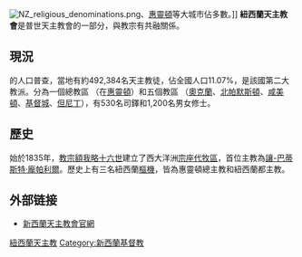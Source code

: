 [[File:NZ_religious_denominations.png|thumb]]、[[惠靈頓|惠靈頓]]等大城市佔多數。]]
'''紐西蘭天主教會'''是普世天主教會的一部分，與教宗有共融關係。

==現況==
的人口普查，當地有約492,384名天主教徒，佔全國人口11.07%，是該國第二大教派。分為一個總教區 （在[[惠靈頓|惠靈頓]]）和五個教區 （[[奧克蘭|奧克蘭]]、[[北帕默斯頓|北帕默斯頓]]、[[哈密爾頓_(新西蘭)|咸美頓]]、[[基督城|基督城]]、[[但尼丁|但尼丁]]），有530名司鐸和1,200名男女修士。

==歷史==
始於1835年，[[教宗|教宗]][[額我略十六世|額我略十六世]]建立了西大洋洲[[宗座代牧區|宗座代牧區]]，首位主教為[[讓-巴蒂斯特·龐帕利爾|讓-巴蒂斯特·龐帕利爾]]。歷史上有三名紐西蘭[[樞機|樞機]]，皆為惠靈頓總主教和紐西蘭都主教。

==外部链接==
*[http://www.catholic.org.nz 新西蘭天主教會官網]

{{紐西蘭天主教教區}}

[[Category:紐西蘭天主教|]]
[[Category:新西蘭基督教|Category:新西蘭基督教]]